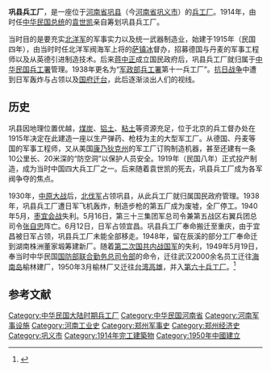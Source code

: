 {{multiple issues|
{{copyedit|time=2014-08-27T03:11:20+00:00}}

{{refimprove|time=2014-08-27T03:11:20+00:00}}
}}
'''巩县兵工厂'''，是一座位于[[河南省_(中華民國)|河南省]][[巩县|巩县]]（今[[河南省|河南省]][[巩义市|巩义市]]）的[[兵工厂|兵工厂]]。1914年，由时任[[中华民国总统|中华民国总统]]的[[袁世凯|袁世凯]]亲自筹划巩县兵工厂。

当时目的是要充实[[北洋軍|北洋军]]的军事实力以及统一武器制造业，始建于1915年（民国四年），由当时时任北洋军阀海军上将的[[萨镇冰|萨镇冰]]督办，招募德国与丹麦的军事工程师以及从英德引进制造技术。后来[[蒋中正|蒋中正]]成立国民政府后，巩县兵工厂就归属于[[中华民国兵工署|中华民国兵工署]]管理。1938年更名为“[[中華民國軍政部|军政部]][[兵工署|兵工署]]第十一兵工厂”。[[抗日战争|抗日战争]]中遭到日军轰炸与占领以及[[国府迁台|国府迁台]]，此后逐渐淡出人们的视线。

==历史==
巩县因地理位置优越，[[煤炭|煤炭]]、[[铝土|铝土]]、[[粘土|粘土]]等资源充足，位于北京的兵工督办处在1915年决定在此建造一座以生产弹药、枪枝为主的大型军工厂。从德国、丹麦等国的军事工程师，又从美国[[康乃狄克州|康乃狄克州]]的军工厂订购制造机器，甚至还建有一条10公里长、20米深的“防空洞”以保护人员安全。1919年（民国八年）正式投产制造，成为当时中国四大兵工厂之一。后来随着袁世凯的死去，巩县兵工厂成为各军阀争夺的焦点。

1930年，[[中原大战|中原大战]]后，[[北伐军|北伐军]]占领巩县，从此兵工厂就归属国民政府管理。1938年，巩县兵工厂遭日军飞机轰炸，制造步枪的第五厂成为废墟，全厂停工。1940年5月，[[枣宜会战|枣宜会战]]失利。5月16日，第三十三集团军总司令兼第五战区右翼兵团总司令[[张自忠|张自忠]]阵亡。6月12日，日军占领宜昌。巩县兵工厂奉命搬迁至重庆，由于宜昌被日军占领，巩县兵工厂未能全部移走。1948年，留在辰溪的部分工厂奉命迁到湖南株洲董家塅筹建新厂。随着[[第二次国共内战|第二次国共内战]][[中华民国国军|国军]]的失利，1949年5月19日，奉当时中华民国[[國防部聯合後勤司令部|国防部联合勤务总司令部]]的命令，迁往武汉2000余名员工迁往[[海南岛|海南岛]]榆林建厂，1950年3月榆林厂又迁往[[台湾|台湾]][[高雄|高雄]]，并入[[國防部軍備局生產製造中心第205廠|第六十兵工厂]]。<ref>{{cite web|title=巩县兵工厂沉浮：一迁再迁辗转到台湾|url=http://cul.shangdu.com/hnwh/20110526/273_318307.shtml|publisher=河南文化网|accessdate=2011-05-26|deadurl=yes|archiveurl=https://web.archive.org/web/20140827152454/http://cul.shangdu.com/hnwh/20110526/273_318307.shtml|archivedate=2014-08-27}}</ref>

== 参考文献 ==
{{Reflist}}

[[Category:中华民国大陆时期兵工厂|Category:中华民国大陆时期兵工厂]]
[[Category:中华民国河南省|Category:中华民国河南省]]
[[Category:河南军事设施|Category:河南军事设施]]
[[Category:河南工业史|Category:河南工业史]]
[[Category:郑州军事史|Category:郑州军事史]]
[[Category:郑州经济史|Category:郑州经济史]]
[[Category:巩义市|Category:巩义市]]
[[Category:1914年完工建築物|Category:1914年完工建築物]]
[[Category:1950年中國建立|Category:1950年中國建立]]